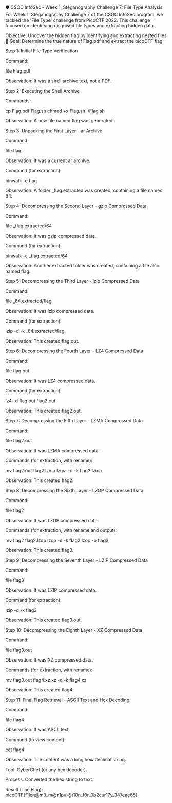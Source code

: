 🛡️ CSOC InfoSec - Week 1, Steganography Challenge 7: File Type Analysis
For Week 1, Steganography Challenge 7 of the CSOC InfoSec program, we tackled the 'File Type' challenge from PicoCTF 2022. This challenge focused on identifying disguised file types and extracting hidden data.

Objective: Uncover the hidden flag by identifying and extracting nested files
🎯 Goal: Determine the true nature of Flag.pdf and extract the picoCTF flag.

Step 1: Initial File Type Verification

Command:

file Flag.pdf

Observation: It was a shell archive text, not a PDF.

Step 2: Executing the Shell Archive

Commands:

cp Flag.pdf Flag.sh
chmod +x Flag.sh
./Flag.sh

Observation: A new file named flag was generated.

Step 3: Unpacking the First Layer - ar Archive

Command:

file flag

Observation: It was a current ar archive.

Command (for extraction):

binwalk -e flag

Observation: A folder _flag.extracted was created, containing a file named 64.

Step 4: Decompressing the Second Layer - gzip Compressed Data

Command:

file _flag.extracted/64

Observation: It was gzip compressed data.

Command (for extraction):

binwalk -e _flag.extracted/64

Observation: Another extracted folder was created, containing a file also named flag.

Step 5: Decompressing the Third Layer - lzip Compressed Data

Command:

file _64.extracted/flag

Observation: It was lzip compressed data.

Command (for extraction):

lzip -d -k _64.extracted/flag

Observation: This created flag.out.

Step 6: Decompressing the Fourth Layer - LZ4 Compressed Data

Command:

file flag.out

Observation: It was LZ4 compressed data.

Command (for extraction):

lz4 -d flag.out flag2.out

Observation: This created flag2.out.

Step 7: Decompressing the Fifth Layer - LZMA Compressed Data

Command:

file flag2.out

Observation: It was LZMA compressed data.

Commands (for extraction, with rename):

mv flag2.out flag2.lzma
lzma -d -k flag2.lzma

Observation: This created flag2.

Step 8: Decompressing the Sixth Layer - LZOP Compressed Data

Command:

file flag2

Observation: It was LZOP compressed data.

Commands (for extraction, with rename and output):

mv flag2 flag2.lzop
lzop -d -k flag2.lzop -o flag3

Observation: This created flag3.

Step 9: Decompressing the Seventh Layer - LZIP Compressed Data

Command:

file flag3

Observation: It was LZIP compressed data.

Command (for extraction):

lzip -d -k flag3

Observation: This created flag3.out.

Step 10: Decompressing the Eighth Layer - XZ Compressed Data

Command:

file flag3.out

Observation: It was XZ compressed data.

Commands (for extraction, with rename):

mv flag3.out flag4.xz
xz -d -k flag4.xz

Observation: This created flag4.

Step 11: Final Flag Retrieval - ASCII Text and Hex Decoding

Command:

file flag4

Observation: It was ASCII text.

Command (to view content):

cat flag4

Observation: The content was a long hexadecimal string.

Tool: CyberChef (or any hex decoder).

Process: Converted the hex string to text.

Result (The Flag): picoCTF{f1len@m3_m@n1pul@t10n_f0r_0b2cur17y_347eae65}
